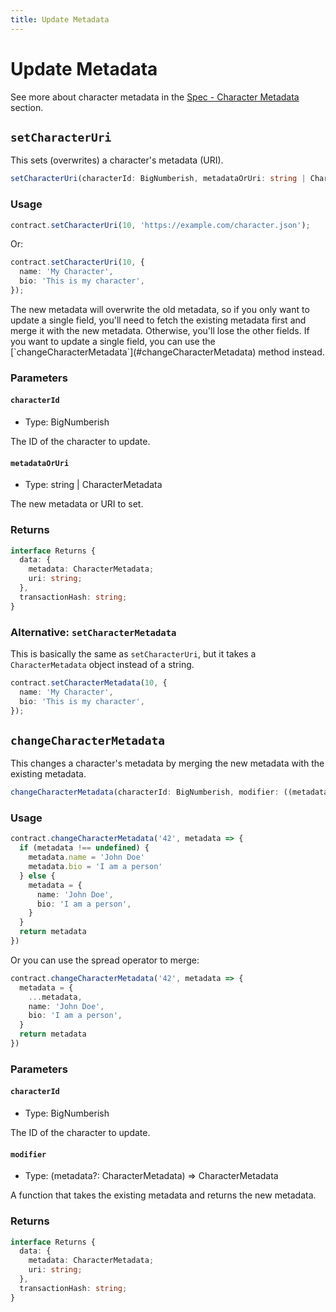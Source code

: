 ```yaml
---
title: Update Metadata
---
```


# Update Metadata

See more about character metadata in the [Spec - Character Metadata](/docs/specs/metadata/character-metadata) section.

## `setCharacterUri`

This sets (overwrites) a character's metadata (URI).

```ts
setCharacterUri(characterId: BigNumberish, metadataOrUri: string | CharacterMetadata, overrides?: Overrides): Promise<Result<{ metadata: CharacterMetadata; uri: string; }, true>>
```

### Usage

```ts
contract.setCharacterUri(10, 'https://example.com/character.json');
```

Or:

```ts
contract.setCharacterUri(10, {
  name: 'My Character',
  bio: 'This is my character',
});
```


<Callout type="warning">
  The new metadata will overwrite the old metadata, so if you only want to update a single field, you'll need to fetch the existing metadata first and merge it with the new metadata. Otherwise, you'll lose the other fields.
  If you want to update a single field, you can use the [`changeCharacterMetadata`](#changeCharacterMetadata) method instead.
</Callout>

### Parameters

#### `characterId`

- Type: BigNumberish

The ID of the character to update.

#### `metadataOrUri`

- Type: string | CharacterMetadata

The new metadata or URI to set.

### Returns

```ts
interface Returns {
  data: {
    metadata: CharacterMetadata;
    uri: string;
  },
  transactionHash: string;
}
```

### Alternative: `setCharacterMetadata`

This is basically the same as `setCharacterUri`, but it takes a `CharacterMetadata` object instead of a string.

```ts
contract.setCharacterMetadata(10, {
  name: 'My Character',
  bio: 'This is my character',
});
```

## `changeCharacterMetadata`

This changes a character's metadata by merging the new metadata with the existing metadata.

```ts
changeCharacterMetadata(characterId: BigNumberish, modifier: ((metadata?: CharacterMetadata) => CharacterMetadata), overrides?: Overrides): Promise<Result<{ metadata: CharacterMetadata; uri: string; }, true>>
```

### Usage

```ts
contract.changeCharacterMetadata('42', metadata => {
  if (metadata !== undefined) {
    metadata.name = 'John Doe'
    metadata.bio = 'I am a person'
  } else {
    metadata = {
      name: 'John Doe',
      bio: 'I am a person',
    }
  }
  return metadata
})
```

Or you can use the spread operator to merge:

```ts
contract.changeCharacterMetadata('42', metadata => {
  metadata = {
    ...metadata,
    name: 'John Doe',
    bio: 'I am a person',
  }
  return metadata
})
```

### Parameters

#### `characterId`

- Type: BigNumberish

The ID of the character to update.

#### `modifier`

- Type: (metadata?: CharacterMetadata) => CharacterMetadata

A function that takes the existing metadata and returns the new metadata.

### Returns

```ts
interface Returns {
  data: {
    metadata: CharacterMetadata;
    uri: string;
  },
  transactionHash: string;
}
```
